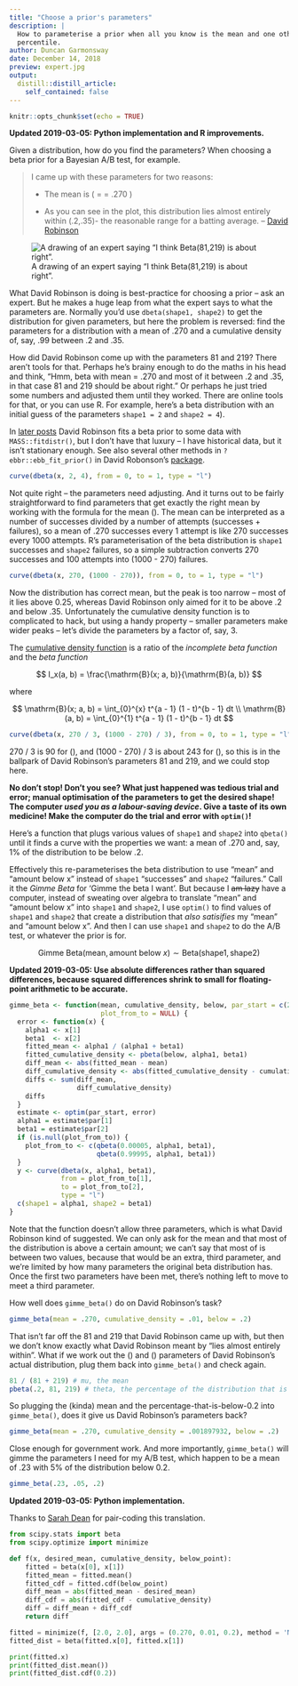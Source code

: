 ```yaml
---
title: "Choose a prior's parameters"
description: |
  How to parameterise a prior when all you know is the mean and one other
  percentile.
author: Duncan Garmonsway
date: December 14, 2018
preview: expert.jpg
output:
  distill::distill_article:
    self_contained: false
---
```


```r
knitr::opts_chunk$set(echo = TRUE)
```

**Updated 2019-03-05: Python implementation and R improvements.**

Given a distribution, how do you find the parameters?  When choosing a beta
prior for a Bayesian A/B test, for example.

> I came up with these parameters for two reasons:
>
> * The mean is \( \frac{\alpha}{\alpha + \beta} = \frac{81}{81 + 219} = .270 \)
>
> * As you can see in the plot, this distribution lies almost entirely within
> (.2,.35)- the reasonable range for a batting average.
> -- [David Robinson](http://varianceexplained.org/statistics/beta_distribution_and_baseball/)

<aside>
![A drawing of an expert saying "I think Beta(81,219) is about right".](expert-small.jpg)
</aside>

What David Robinson is doing is best-practice for choosing a prior -- ask an
expert.  But he makes a huge leap from what the expert says to what the
parameters are.  Normally you'd use `dbeta(shape1, shape2)` to get the
distribution for given parameters, but here the problem is reversed: find the
parameters for a distribution with a mean of .270 and a cumulative density of,
say, .99 between .2 and .35.

How did David Robinson come up with the parameters 81 and 219?  There aren't
tools for that.  Perhaps he's brainy enough to do the maths in his head and
think, "Hmm, beta with mean = .270 and most of it between .2 and .35, in that
case 81 and 219 should be about right."  Or perhaps he just tried some numbers
and adjusted them until they worked.  There are online tools for that, or you
can use R.  For example, here's a beta distribution with an initial guess of the
parameters `shape1 = 2` and `shape2 = 4`).

<aside>
In [later posts](http://varianceexplained.org/r/empirical_bayes_baseball/) David
Robinson fits a beta prior to some data with `MASS::fitdistr()`, but I don't
have that luxury -- I have historical data, but it isn't stationary enough.  See
also several other methods in `?ebbr::ebb_fit_prior()` in David Robonson's [package](https://github.com/dgrtwo/ebbr).
</aside>

```r
curve(dbeta(x, 2, 4), from = 0, to = 1, type = "l")
```

Not quite right -- the parameters need adjusting. And it turns out to be fairly
straightforward to find parameters that get exactly the right mean by working
with the formula for the mean \(\frac{\alpha}{\alpha + \beta}\).  The mean can
be interpreted as a number of successes divided by a number of attempts
(successes + failures), so a mean of .270 successes every 1 attempt is like 270
successes every 1000 attempts.  R's parameterisation of the beta distribution is
`shape1` successes and `shape2` failures, so a simple subtraction converts 270
successes and 100 attempts into (1000 - 270) failures.

```r
curve(dbeta(x, 270, (1000 - 270)), from = 0, to = 1, type = "l")
```

Now the distribution has correct mean, but the peak is too narrow -- most of it
lies above 0.25, whereas David Robinson only aimed for it to be above .2 and
below .35.  Unfortunately the cumulative density function is to complicated to
hack, but using a handy property -- smaller parameters make wider peaks -- let's
divide the parameters by a factor of, say, 3.

<aside>
The [cumulative density
function](https://en.wikipedia.org/wiki/Beta_function#Incomplete_beta_function)
is a ratio of the *incomplete beta function* and the *beta function*

$$
I_x(a, b) = \frac{\mathrm{B}(x; a, b)}{\mathrm{B}(a, b)}
$$

where

$$
\mathrm{B}(x; a, b) = \int_{0}^{x} t^{a - 1} (1 - t)^{b - 1} dt \\
\mathrm{B}(a, b) = \int_{0}^{1} t^{a - 1} (1 - t)^{b - 1} dt
$$
</aside>

```r
curve(dbeta(x, 270 / 3, (1000 - 270) / 3), from = 0, to = 1, type = "l")
```

270 / 3 is 90 for \(\alpha\), and (1000 - 270) / 3  is about 243 for \(\beta\),
so this is in the ballpark of David Robinson's parameters 81 and 219, and we
could stop here.

**No don't stop!  Don't you see?  What just happened was tedious trial and
error; manual optimisation of the parameters to get the desired shape!  The
computer _used you as a labour-saving device_.  Give a taste of its own
medicine!  Make the computer do the trial and error with `optim()`!**

Here's a function that plugs various values of `shape1` and `shape2` into
`qbeta()` until it finds a curve with the properties we want: a mean of .270
and, say, 1% of the distribution to be below .2.

Effectively this re-parameterises the beta distribution to use "mean" and
"amount below x" instead of `shape1` "successes" and `shape2` "failures."  Call
it the _Gimme Beta_ for 'Gimme the beta I want'.  But because I ~~am lazy~~ have
a computer, instead of sweating over algebra to translate "mean" and "amount
below x" into `shape1` and `shape2`, I use `optim()` to find values of `shape1`
and `shape2` that create a distribution that _also satisifies_ my "mean" and
"amount below x".  And then I can use `shape1` and `shape2` to do the A/B test,
or whatever the prior is for.

$$
\mathrm{Gimme~Beta}(\mathrm{mean}, \mathrm{amount~below~}x) \sim \mathrm{Beta}(\mathrm{shape1}, \mathrm{shape2})
$$

**Updated 2019-03-05: Use absolute differences rather than squared differences,
because squared differences shrink to small for floating-point arithmetic to be
accurate.**

```r
gimme_beta <- function(mean, cumulative_density, below, par_start = c(2, 2),
                       plot_from_to = NULL) {
  error <- function(x) {
    alpha1 <- x[1]
    beta1  <- x[2]
    fitted_mean <- alpha1 / (alpha1 + beta1)
    fitted_cumulative_density <- pbeta(below, alpha1, beta1)
    diff_mean <- abs(fitted_mean - mean)
    diff_cumulative_density <- abs(fitted_cumulative_density - cumulative_density)
    diffs <- sum(diff_mean,
                 diff_cumulative_density)
    diffs
  }
  estimate <- optim(par_start, error)
  alpha1 = estimate$par[1]
  beta1 = estimate$par[2]
  if (is.null(plot_from_to)) {
    plot_from_to <- c(qbeta(0.00005, alpha1, beta1),
                      qbeta(0.99995, alpha1, beta1))
  }
  y <- curve(dbeta(x, alpha1, beta1),
             from = plot_from_to[1],
             to = plot_from_to[2],
             type = "l")
  c(shape1 = alpha1, shape2 = beta1)
}
```

<aside>
Note that the function doesn't allow three parameters, which is what David
Robinson kind of suggested.  We can only ask for the mean and that most of the
distribution is above a certain amount; we can't say that most of is between two
values, because that would be an extra, third parameter, and we're limited by
how many parameters the original beta distribution has.  Once the first two
parameters have been met, there's nothing left to move to meet a third
parameter.
</aside>

How well does `gimme_beta()` do on David Robinson's task?

```r
gimme_beta(mean = .270, cumulative_density = .01, below = .2)
```

That isn't far off the 81 and 219 that David Robinson came up with, but then we
don't know exactly what David Robinson meant by "lies almost entirely within".
What if we work out the \(\mu\) and \(\theta\) parameters of David Robinson's
actual distribution, plug them back into `gimme_beta()` and check again.

```r
81 / (81 + 219) # mu, the mean
pbeta(.2, 81, 219) # theta, the percentage of the distribution that is below 0.2
```

So plugging the (kinda) mean and the percentage-that-is-below-0.2 into
`gimme_beta()`, does it give us David Robinson's parameters back?

```r
gimme_beta(mean = .270, cumulative_density = .001897932, below = .2)
```

Close enough for government work.  And more importantly, `gimme_beta()` will
gimme the parameters I need for my A/B test, which happen to be a mean of .23
with 5% of the distribution below 0.2.

```r
gimme_beta(.23, .05, .2)
```

**Updated 2019-03-05: Python implementation.**

Thanks to [Sarah Dean](https://github.com/sarah-dean) for pair-coding this
translation.

```python
from scipy.stats import beta
from scipy.optimize import minimize

def f(x, desired_mean, cumulative_density, below_point):
    fitted = beta(x[0], x[1])
    fitted_mean = fitted.mean()
    fitted_cdf = fitted.cdf(below_point)
    diff_mean = abs(fitted_mean - desired_mean)
    diff_cdf = abs(fitted_cdf - cumulative_density)
    diff = diff_mean + diff_cdf
    return diff

fitted = minimize(f, [2.0, 2.0], args = (0.270, 0.01, 0.2), method = 'Nelder-Mead')
fitted_dist = beta(fitted.x[0], fitted.x[1])

print(fitted.x)
print(fitted_dist.mean())
print(fitted_dist.cdf(0.2))
```

